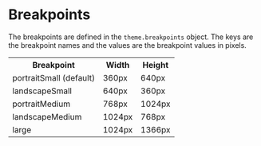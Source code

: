 
<Meta title="Styles/Global" />

# Breakpoints

The breakpoints are defined in the `theme.breakpoints` object. The keys are the breakpoint names and the values are the breakpoint values in pixels.

<table>
  <tr>
    <th>Breakpoint</th>
    <th>Width</th>
    <th>Height</th>
  </tr>
  
  <tr>
    <td>portraitSmall (default)</td>
    <td>360px</td>
    <td>640px</td>
  </tr>

<tr>
  <td>landscapeSmall</td>
  <td>640px</td>
  <td>360px</td>
</tr>

<tr>
  <td>portraitMedium</td>
  <td>768px</td>
  <td>1024px</td>
</tr>

<tr>
  <td>landscapeMedium</td>
  <td>1024px</td>
  <td>768px</td>
</tr>

<tr>
  <td>large</td>
  <td>1024px</td>
  <td>1366px</td>
</tr>

</table>

